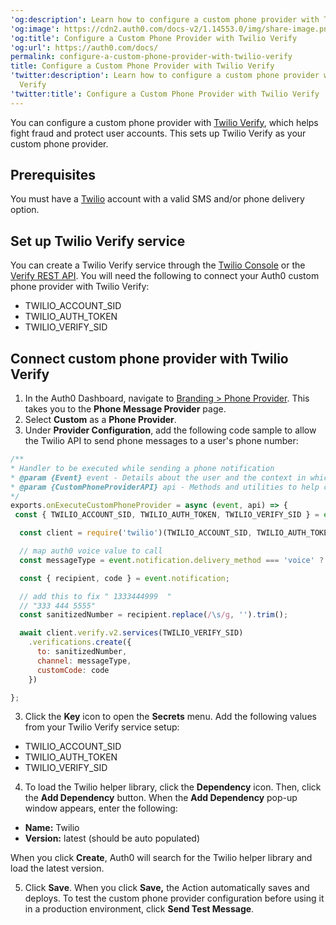 ---
'og:description': Learn how to configure a custom phone provider with Twilio Verify
'og:image': https://cdn2.auth0.com/docs-v2/1.14553.0/img/share-image.png
'og:title': Configure a Custom Phone Provider with Twilio Verify
'og:url': https://auth0.com/docs/
permalink: configure-a-custom-phone-provider-with-twilio-verify
title: Configure a Custom Phone Provider with Twilio Verify
'twitter:description': Learn how to configure a custom phone provider with Twilio
  Verify
'twitter:title': Configure a Custom Phone Provider with Twilio Verify
---
You can configure a custom phone provider with [Twilio Verify](https://www.twilio.com/docs/verify), which helps fight fraud and protect user accounts. This sets up Twilio Verify as your custom phone provider.

## Prerequisites

You must have a [Twilio](https://twilio.com/) account with a valid SMS and/or phone delivery option.

## Set up Twilio Verify service

You can create a Twilio Verify service through the [Twilio Console](https://www.twilio.com/console/verify/services) or the [Verify REST API](https://www.twilio.com/docs/verify/api/service#create-a-verification-service). You will need the following to connect your Auth0 custom phone provider with Twilio Verify:

* TWILIO_ACCOUNT_SID
* TWILIO_AUTH_TOKEN
* TWILIO_VERIFY_SID

## Connect custom phone provider with Twilio Verify

1. In the Auth0 Dashboard, navigate to [Branding > Phone Provider](https://manage.auth0.com/dashboard/#/phone/templates/phone/provider). This takes you to the **Phone Message Provider** page.
2. Select **Custom** as a **Phone Provider**.
3. Under **Provider Configuration**, add the following code sample to allow the Twilio API to send phone messages to a user's phone number:

```javascript lines expandable
/**
* Handler to be executed while sending a phone notification
* @param {Event} event - Details about the user and the context in which they are logging in.
* @param {CustomPhoneProviderAPI} api - Methods and utilities to help change the behavior of sending a phone notification.
*/
exports.onExecuteCustomPhoneProvider = async (event, api) => {
 const { TWILIO_ACCOUNT_SID, TWILIO_AUTH_TOKEN, TWILIO_VERIFY_SID } = event.secrets;

  const client = require('twilio')(TWILIO_ACCOUNT_SID, TWILIO_AUTH_TOKEN);

  // map auth0 voice value to call
  const messageType = event.notification.delivery_method === 'voice' ? 'call' : 'sms';

  const { recipient, code } = event.notification;

  // add this to fix " 1333444999  "
  // "333 444 5555"
  const sanitizedNumber = recipient.replace(/\s/g, '').trim();

  await client.verify.v2.services(TWILIO_VERIFY_SID)
    .verifications.create({
      to: sanitizedNumber,
      channel: messageType,
      customCode: code
    })

};
```






3. Click the **Key** icon to open the **Secrets** menu. Add the following values from your Twilio Verify service setup:

* TWILIO_ACCOUNT_SID
* TWILIO_AUTH_TOKEN
* TWILIO_VERIFY_SID

4. To load the Twilio helper library, click the **Dependency** icon. Then, click the **Add Dependency** button. When the **Add Dependency** pop-up window appears, enter the following:

* **Name:** Twilio
* **Version:** latest (should be auto populated)

When you click **Create**, Auth0 will search for the Twilio helper library and load the latest version.

5. Click **Save**. When you click **Save,** the Action automatically saves and deploys. To test the custom phone provider configuration before using it in a production environment, click **Send Test Message**.
